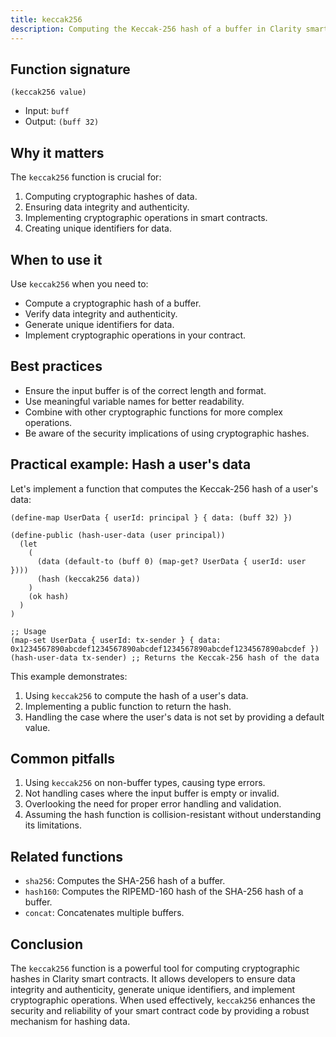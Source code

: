 ```yaml
---
title: keccak256
description: Computing the Keccak-256 hash of a buffer in Clarity smart contracts.
---
```


## Function signature

```clarity
(keccak256 value)
```

- Input: `buff`
- Output: `(buff 32)`

## Why it matters

The `keccak256` function is crucial for:

1. Computing cryptographic hashes of data.
2. Ensuring data integrity and authenticity.
3. Implementing cryptographic operations in smart contracts.
4. Creating unique identifiers for data.

## When to use it

Use `keccak256` when you need to:

- Compute a cryptographic hash of a buffer.
- Verify data integrity and authenticity.
- Generate unique identifiers for data.
- Implement cryptographic operations in your contract.

## Best practices

- Ensure the input buffer is of the correct length and format.
- Use meaningful variable names for better readability.
- Combine with other cryptographic functions for more complex operations.
- Be aware of the security implications of using cryptographic hashes.

## Practical example: Hash a user's data

Let's implement a function that computes the Keccak-256 hash of a user's data:

```clarity
(define-map UserData { userId: principal } { data: (buff 32) })

(define-public (hash-user-data (user principal))
  (let
    (
      (data (default-to (buff 0) (map-get? UserData { userId: user })))
      (hash (keccak256 data))
    )
    (ok hash)
  )
)

;; Usage
(map-set UserData { userId: tx-sender } { data: 0x1234567890abcdef1234567890abcdef1234567890abcdef1234567890abcdef })
(hash-user-data tx-sender) ;; Returns the Keccak-256 hash of the data
```

This example demonstrates:
1. Using `keccak256` to compute the hash of a user's data.
2. Implementing a public function to return the hash.
3. Handling the case where the user's data is not set by providing a default value.

## Common pitfalls

1. Using `keccak256` on non-buffer types, causing type errors.
2. Not handling cases where the input buffer is empty or invalid.
3. Overlooking the need for proper error handling and validation.
4. Assuming the hash function is collision-resistant without understanding its limitations.

## Related functions

- `sha256`: Computes the SHA-256 hash of a buffer.
- `hash160`: Computes the RIPEMD-160 hash of the SHA-256 hash of a buffer.
- `concat`: Concatenates multiple buffers.

## Conclusion

The `keccak256` function is a powerful tool for computing cryptographic hashes in Clarity smart contracts. It allows developers to ensure data integrity and authenticity, generate unique identifiers, and implement cryptographic operations. When used effectively, `keccak256` enhances the security and reliability of your smart contract code by providing a robust mechanism for hashing data.
